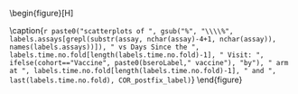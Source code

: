 \begin{figure}[H]
\center

\includegraphics[width=1\textwidth]{`r here("cor_graphical", "output", attr(config,"config"), COR, paste0("scatter_daysince_", assay, "_", cohort, "_", study_name, ".pdf"))`}

\caption{`r paste0("scatterplots of ", gsub("%", "\\\\%", labels.assays[grepl(substr(assay, nchar(assay)-4+1, nchar(assay)), names(labels.assays))]), " vs Days Since the ", labels.time.no.fold[length(labels.time.no.fold)-1], " Visit: ", ifelse(cohort=="Vaccine", paste0(bseroLabel," vaccine"), "by"), " arm at ", labels.time.no.fold[length(labels.time.no.fold)-1], " and ", last(labels.time.no.fold), COR_postfix_label)`}
\end{figure}

\hphantom{Random text to appease the latex god}




